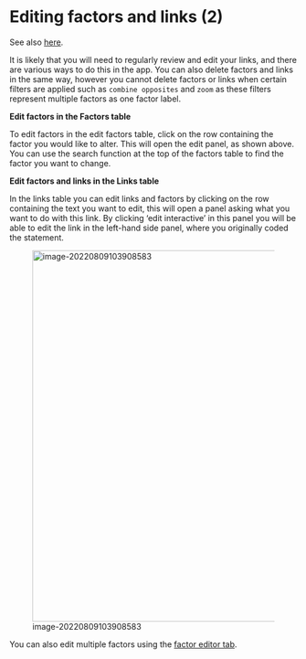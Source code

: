 # Editing factors and links (2){#xedit-factor-and-links2}

See also [here](#xedit-factor-and-links1).

It is likely that you will need to regularly review and edit your links, and there are various ways to do this in the app. You can also delete factors and links in the same way, however you cannot delete factors or links when certain filters are applied such as `combine opposites` and `zoom` as these filters represent multiple factors as one factor label.

**Edit factors in the Factors table**

To edit factors in the edit factors table, click on the row containing the factor you would like to alter. This will open the edit panel, as shown above. You can use the search function at the top of the factors table to find the factor you want to change.

**Edit factors and links in the Links table**

In the links table you can edit links and factors by clicking on the row containing the text you want to edit, this will open a panel asking what you want to do with this link. By clicking ‘edit interactive’ in this panel you will be able to edit the link in the left-hand side panel, where you originally coded the statement.

![image-20220809103908583](_assets/image-20220809103908583.png){width=650}

You can also edit multiple factors using the [factor editor tab](#xfactor-editor).

